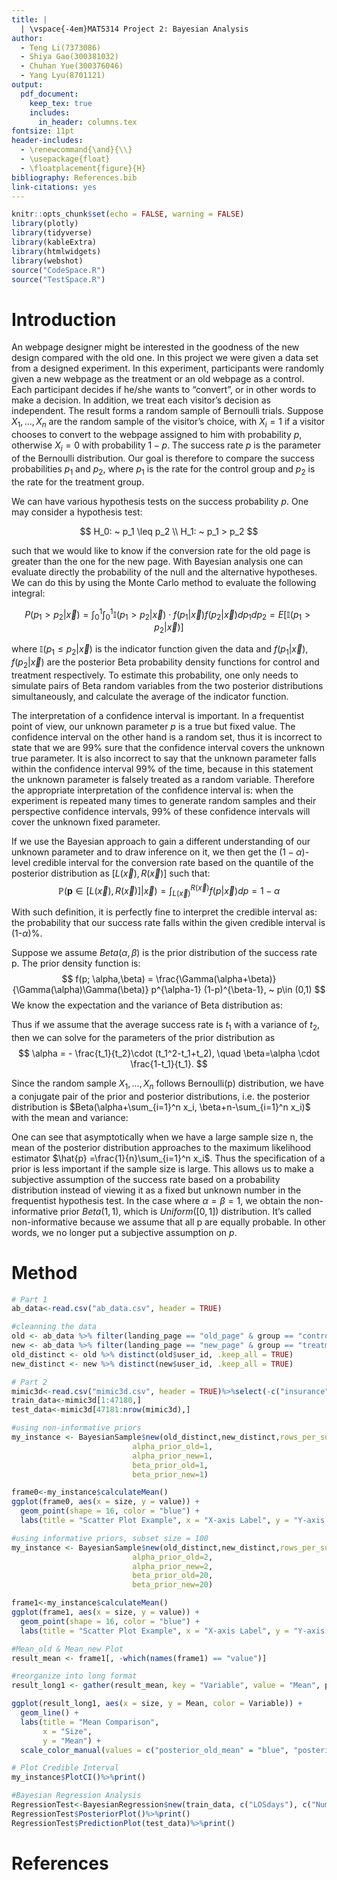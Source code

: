 ```yaml
---
title: |
  | \vspace{-4em}MAT5314 Project 2: Bayesian Analysis
author: 
  - Teng Li(7373086)
  - Shiya Gao(300381032) 
  - Chuhan Yue(300376046)
  - Yang Lyu(8701121)
output: 
  pdf_document: 
    keep_tex: true
    includes:
      in_header: columns.tex
fontsize: 11pt
header-includes: 
  - \renewcommand{\and}{\\}
  - \usepackage{float}
  - \floatplacement{figure}{H}
bibliography: References.bib
link-citations: yes
---
```

```r
knitr::opts_chunk$set(echo = FALSE, warning = FALSE)
library(plotly)
library(tidyverse)
library(kableExtra)
library(htmlwidgets)
library(webshot)
source("CodeSpace.R")
source("TestSpace.R")
```

# Introduction
An webpage designer might be interested in the goodness of the new design compared with the old one. In this project we were given a data set from a designed experiment. In this experiment, participants were randomly given a new webpage as the treatment or an old webpage as a control. Each participant decides if he/she wants to "convert", or in other words to make a decision. In addition, we treat each visitor's decision as independent. The result forms a random sample of Bernoulli trials. Suppose $X_1,...,X_n$ are the random sample of the visitor's choice, with $X_i=1$ if a visitor chooses to convert to the webpage assigned to him with probability $p$, otherwise $X_i=0$ with probability $1-p$. The success rate $p$ is the parameter of the Bernoulli distribution. Our goal is therefore to compare the success probabilities $p_1$ and $p_2$, where $p_1$ is the rate for the control group and $p_2$ is the rate for the treatment group.

We can have various hypothesis tests on the success probability $p$. One may consider a hypothesis test:

$$
H_0: ~ p_1 \leq p_2 \\
H_1: ~ p_1 > p_2
$$

such that we would like to know if the conversion rate for the old page is greater than the one for the new page. With Bayesian analysis one can evaluate directly the probability of the null and the alternative hypotheses. We can do this by using the Monte Carlo method to evaluate the following integral:

$$
P(p_1 > p_2 |\vec{x}) = \int_0^1 \int_0^1 \mathbb{I}(p_1 > p_2 |\vec{x}) \cdot f(p_1|\vec{x})f(p_2|\vec{x})dp_1 dp_2 = E[\mathbb{I}(p_1 > p_2 |\vec{x})]
$$

where $\mathbb{I}(p_1 \leq p_2|\vec{x})$ is the indicator function given the data and $f(p_1|\vec{x})$, $f(p_2|\vec{x})$ are the posterior Beta probability density functions for control and treatment respectively. To estimate this probability, one only needs to simulate pairs of Beta random variables from the two posterior distributions simultaneously, and calculate the average of the indicator function. 

The interpretation of a confidence interval is important. In a frequentist point of view, our unknown parameter $p$ is a true but fixed value. The confidence interval on the other hand is a random set, thus it is incorrect to state that we are 99% sure that the confidence interval covers the unknown true parameter. It is also incorrect to say that the unknown parameter falls within the confidence interval 99% of the time, because in this statement the unknown parameter is falsely treated as a random variable. Therefore the appropriate interpretation of the confidence interval is: when the experiment is repeated many times to generate random samples and their perspective confidence intervals, 99% of these confidence intervals will cover the unknown fixed parameter.

If we use the Bayesian approach to gain a different understanding of our unknown parameter and to draw inference on it, we then get the ($1-\alpha$)-level credible interval for the conversion rate based on the quantile of the posterior distribution as $[L(\vec{x}), R(\vec{x})]$ such that:
$$
\mathbb{P}(\textbf{p} \in [L(\vec{x}), R(\vec{x})] |\vec{x}) = \int_{L(\vec{x})}^{R(\vec{x})} f(p|\vec{x})dp = 1-\alpha
$$

With such definition, it is perfectly fine to interpret the credible interval as: the probability that our success rate falls within the given credible interval is (1-$\alpha$)%. 

Suppose we assume $Beta(\alpha, \beta)$ is the prior distribution of the success rate p. The prior density function is:
$$
f(p; \alpha,\beta) = \frac{\Gamma(\alpha+\beta)}{\Gamma(\alpha)\Gamma(\beta)} p^{\alpha-1} (1-p)^{\beta-1}, ~ p\in (0,1)
$$
We know the expectation and the variance of Beta distribution as:

\begin{gather*}
E(p)= \frac{\alpha}{\alpha+\beta}\\
Var(p)= \frac{\alpha \beta}{(\alpha+\beta)^2(\alpha+\beta+1)}
\end{gather*}

Thus if we assume that the average success rate is $t_1$ with a variance of $t_2$, then we can solve for the parameters of the prior distribution as 
$$
\alpha = - \frac{t_1}{t_2}\cdot (t_1^2-t_1+t_2), \quad \beta=\alpha \cdot \frac{1-t_1}{t_1}.
$$ 

Since the random sample $X_1,...,X_n$ follows Bernoulli(p) distribution, we have a conjugate pair of the prior and posterior distributions, i.e. the posterior distribution is $Beta(\alpha+\sum_{i=1}^n x_i, \beta+n-\sum_{i=1}^n x_i)$ with the mean and variance:

\begin{gather*}
E(p|\vec{x})=\frac{\alpha+\sum_{i=1}^n x_i}{\alpha+\beta+n}\\
Var(p|\vec{x})=\frac{(\alpha+\sum_{i=1}^n x_i)(\beta+n-\sum_{i=1}^n x_i)}{(\alpha+\beta+n)^2(\alpha+\beta+n+1)}
\end{gather*}

One can see that asymptotically when we have a large sample size n, the mean of the posterior distribution approaches to the maximum likelihood estimator $\hat{p} =\frac{1}{n}\sum_{i=1}^n x_i$. Thus the specification of a prior is less important if the sample size is large. This allows us to make a subjective assumption of the success rate based on a probability distribution instead of viewing it as a fixed but unknown number in the frequentist hypothesis test. In the case where $\alpha=\beta=1$, we obtain the non-informative prior $Beta(1,1)$, which is $Uniform([0,1])$ distribution. It's called non-informative because we assume that all p are equally probable. In other words, we no longer put a subjective assumption on $p$.

# Method
```r
# Part 1
ab_data<-read.csv("ab_data.csv", header = TRUE)

#cleanning the data
old <- ab_data %>% filter(landing_page == "old_page" & group == "control")
new <- ab_data %>% filter(landing_page == "new_page" & group == "treatment")
old_distinct <- old %>% distinct(old$user_id, .keep_all = TRUE)
new_distinct <- new %>% distinct(new$user_id, .keep_all = TRUE)

# Part 2
mimic3d<-read.csv("mimic3d.csv", header = TRUE)%>%select(-c("insurance", "religion", "marital_status"))%>%na.omit()
train_data<-mimic3d[1:47180,]
test_data<-mimic3d[47181:nrow(mimic3d),]
```

```r
#using non-informative priors
my_instance <- BayesianSample$new(old_distinct,new_distinct,rows_per_subset = 1000,
                           alpha_prior_old=1,
                           alpha_prior_new=1,
                           beta_prior_old=1,
                           beta_prior_new=1)

frame0<-my_instance$calculateMean()
ggplot(frame0, aes(x = size, y = value)) +
  geom_point(shape = 16, color = "blue") +
  labs(title = "Scatter Plot Example", x = "X-axis Label", y = "Y-axis Label")
```

```r
#using informative priors, subset size = 100
my_instance <- BayesianSample$new(old_distinct,new_distinct,rows_per_subset = 1000,
                           alpha_prior_old=2,
                           alpha_prior_new=2,
                           beta_prior_old=20,
                           beta_prior_new=20)

frame1<-my_instance$calculateMean()
ggplot(frame1, aes(x = size, y = value)) +
  geom_point(shape = 16, color = "blue") +
  labs(title = "Scatter Plot Example", x = "X-axis Label", y = "Y-axis Label")
```

```r
#Mean_old & Mean_new Plot
result_mean <- frame1[, -which(names(frame1) == "value")]

#reorganize into long format
result_long1 <- gather(result_mean, key = "Variable", value = "Mean", posterior_old_mean:posterior_new_mean)

ggplot(result_long1, aes(x = size, y = Mean, color = Variable)) +
  geom_line() +
  labs(title = "Mean Comparison",
       x = "Size",
       y = "Mean") +
  scale_color_manual(values = c("posterior_old_mean" = "blue", "posterior_new_mean" = "red"))
```

```r
# Plot Credible Interval
my_instance$PlotCI()%>%print()
```

```r
#Bayesian Regression Analysis
RegressionTest<-BayesianRegression$new(train_data, c("LOSdays"), c("NumTransfers"), prior_sigma=c(8,10), prior_beta=list(m=c(0,0), V=matrix(c(10,3,4,6), nrow=2, byrow = TRUE)) )
RegressionTest$PosteriorPlot()%>%print()
RegressionTest$PredictionPlot(test_data)%>%print()
```


# References